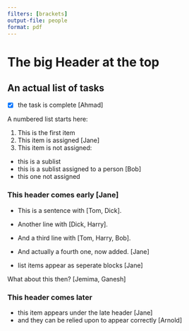 ---
filters: [brackets]
output-file: people
format: pdf
---

# The big Header at the top

## An actual list of tasks

- [X] the task is complete [Ahmad]

A numbered list starts here: 

1. This is the first item
2. This item is assigned [Jane]
3. This item is not assigned: 
  + this is a sublist
  + this is a sublist assigned to a person [Bob]
  + this one not assigned

### This header comes early [Jane]

- This is a sentence with [Tom, Dick].
- Another line with [Dick, Harry].
- And a third line with [Tom, Harry, Bob].

- And actually a fourth one, now added. [Jane]
- list items appear as seperate blocks [Jane]

What about this then? [Jemima, Ganesh]

### This header comes later

- this item appears under the late header [Jane]
- and they can be relied upon to appear correctly [Arnold]
